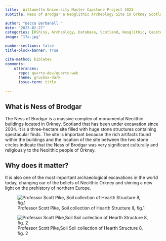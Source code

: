 ---
title:  Willamette University Master Capstone Project 2023 
subtitle: Ness of Brodgar a Neoglithic Archeology Site in Orkney Scotland

author: "Becca Barbanell "
date: "2023-02-27"
categories: [RShiny, Archeology, Database, Scotland, Neoglithic, Capstone]
image: "17a.jpg"

number-sections: false
title-block-banner: true

cite-method: biblatex
comments: 
    utterances: 
      repo: quarto-dev/quarto-web
      theme: gruvbox-dark
      issue-term: title
      
---


## What is Ness of Brodgar


The Ness of Brodgar is a massive complex of monumental Neolithic buildings located in Orkney, Scotland that has been under excavation since 2004. It is a three-hectare site filled with huge stone structures containing spectacular finds. The site is important because the rich artifacts found within the buildings and the location of the site between the two stone circles indicate that the Ness of Brodgar was very significant culturally and religiously to the Neolithic people of Orkney.


##  Why does it matter?


It is also one of the most important archaeological excavations in the world today, changing our of the beliefs of Neolithic Orkney and shining a new light on the prehistory of northern Europe.







![Professor Scott Pike, Soil collection of Hearth Structure 8, fig.1](17a.jpg)



![Professor Scott Pike,Soil Soil collection of Hearth Structure 8, fig. 2](19aa.jpg)

